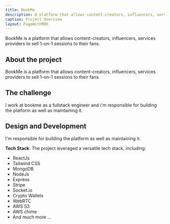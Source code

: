 ```yaml
---
title: BookMe
description: A platform that allows content-creators, influencers, services providers to sell 1-on-1 sessions to their fans
caption: Project Overview
layout: PageWithMDX
---
```


BookMe is a platform that allows content-creators, influencers, services providers to sell 1-on-1 sessions to their fans.


## About the project

BookMe is a platform that allows content-creators, influencers, services providers to sell 1-on-1 sessions to their fans.



## The challenge

I work at bookme as a fullstack engineer and i'm responsible for building the platform as well as maintaining it.

## Design and Development

I'm responsible for building the platform as well as maintaining it.

 **Tech Stack**: The project leveraged a versatile tech stack, including:
  - ReactJs   
  - Tailwind CSS
  - MongoDB
  - NodeJs
  - Express
  - Stripe
  - Socket.io
  - Crypto Wallets
  - WebRTC
  - AWS S3
  - AWS chime
  - And much more ...

